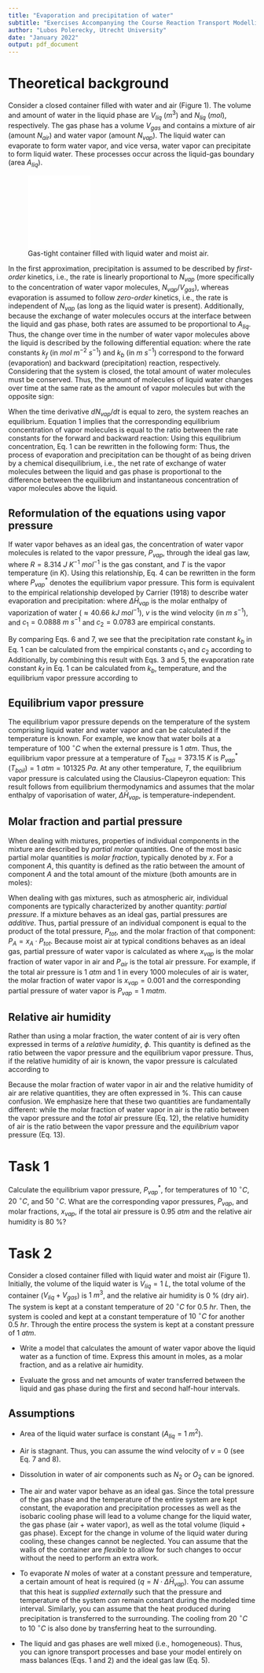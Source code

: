 ```yaml
---
title: "Evaporation and precipitation of water"
subtitle: "Exercises Accompanying the Course Reaction Transport Modelling in the Hydrosphere"
author: "Lubos Polerecky, Utrecht University"
date: "January 2022"
output: pdf_document
---
```


# Theoretical background

Consider a closed container filled with water and air (Figure 1). The volume and amount of water in the liquid phase are $V_{liq}$ ($m^3$) and $N_{liq}$ ($mol$), respectively. The gas phase has a volume $V_{gas}$ and contains a mixture of air (amount $N_{air}$) and water vapor (amount $N_{vap}$). The liquid water can evaporate to form water vapor, and vice versa, water vapor can precipitate to form liquid water. These processes occur across the liquid-gas boundary (area $A_{liq}$). 

![Gas-tight container filled with liquid water and moist air.](liquid_vapor.pdf){width=30%}

In the first approximation, precipitation is assumed to be described by *first-order* kinetics, i.e., the rate is linearly proportional to $N_{vap}$ (more specifically to the concentration of water vapor molecules, $N_{vap}/V_{gas}$), whereas evaporation is assumed to follow *zero-order* kinetics, i.e., the rate is independent of $N_{vap}$ (as long as the liquid water is present). Additionally, because the exchange of water molecules occurs at the interface between the liquid and gas phase, both rates are assumed to be proportional to $A_{liq}$. Thus, the change over time in the number of water vapor molecules above the liquid is described by the following differential equation:
\begin{equation}
\label{eq1}
\frac{dN_{vap}}{dt} = k_f\cdot A_{liq} 
  - k_b\cdot A_{liq} \cdot \frac{N_{vap}}{V_{gas}},
\end{equation}
where the rate constants $k_f$ (in $mol~m^{-2}~s^{-1}$) and $k_b$ (in $m~s^{-1}$) correspond to the forward (evaporation) and backward (precipitation) reaction, respectively. Considering that the system is closed, the total amount of water molecules must be conserved. Thus, the amount of molecules of liquid water changes over time at the same rate as the amount of vapor molecules but with the opposite sign:

\begin{equation}
\label{eq2}
\frac{dN_{liq}}{dt} = - \frac{dN_{vap}}{dt}.
\end{equation}

When the time derivative $dN_{vap}/dt$ is equal to zero, the system reaches an equilibrium. Equation 1 implies that the corresponding equilibrium concentration of vapor molecules is equal to the ratio between the rate constants for the forward and backward reaction:\footnote{In this document, values of variables in a thermodynamic equilibrium are marked with an asterisk ($*$).} 
\begin{equation}
\label{eq3}
\frac{dN_{liq}}{dt} = 0 \quad\rightarrow\quad
\left( \frac{N_{vap}}{V_{gas}}\right)^* = \frac{k_f}{k_b}.
\end{equation}
Using this equilibrium concentration, Eq. 1 can be rewritten in the following form:
\begin{equation}
\label{eq4}
\frac{dN_{liq}}{dt} = - \frac{dN_{vap}}{dt} = k_b\cdot A_{liq} \cdot
\left[ \left(\frac{N_{vap}}{V_{gas}}\right)^* - 
\left(\frac{N_{vap}}{V_{gas}}\right) \right].
\end{equation}
Thus, the process of evaporation and precipitation can be thought of as being driven by a chemical disequilibrium, i.e., the net rate of exchange of water molecules between the liquid and gas phase is proportional to the difference between the equilibrium and instantaneous concentration of vapor molecules above the liquid.

## Reformulation of the equations using vapor pressure

If water vapor behaves as an ideal gas, the concentration of water vapor molecules is related to the vapor pressure, $P_{vap}$, through the ideal gas law,
\begin{equation}
\label{eq5}
\frac{N_{vap}}{V_{gas}} = \frac{P_{vap}}{R\cdot T},
\end{equation}
where $R=8.314~J~K^{-1}~mol^{-1}$ is the gas constant, and $T$ is the vapor temperature (in $K$). Using this relationship, Eq. 4 can be rewritten in the form
\begin{equation}
\label{eq6}
\frac{dN_{vap}}{dt} = \frac{k_b}{R\cdot T} \cdot A_{liq}\cdot \left( P_{vap}^* - P_{vap} \right),
\end{equation}
where $P_{vap}^*$ denotes the equilibrium vapor pressure.\footnote{$P_{vap}^*$ is related to the equilibrium concentration $(N_{vap}/V_{gas})^*$ through the ideal gas law (Eq. 5).} This form is equivalent to the empirical relationship developed by Carrier (1918) to describe water evaporation and precipitation: 
\begin{equation}
\label{eq7}
\frac{dN_{vap}}{dt} = \frac{c_1 + c_2\cdot v}{\Delta\bar{H}_{vap}} \cdot A_{liq}\cdot \left( P_{vap}^* - P_{vap} \right),
\end{equation}
where $\Delta \bar{H}_{vap}$ is the molar enthalpy of vaporization of water ($\approx 40.66~kJ~mol^{-1}$), $v$ is the wind velocity (in $m~s^{-1}$), and $c_1 = 0.0888~m~s^{-1}$ and $c_2=0.0783$ are empirical constants. 

By comparing Eqs. 6 and 7, we see that the precipitation rate constant $k_b$ in Eq. 1 can be calculated from the empirical constants $c_1$ and $c_2$ according to
\begin{equation}
\label{eq8}
k_b = \frac{R\cdot T}{\Delta \bar{H}_{vap}}\cdot (c_1+c_2\cdot v).
\end{equation}
Additionally, by combining this result with Eqs. 3 and 5, the evaporation rate constant $k_f$ in Eq. 1 can be calculated from $k_b$, temperature, and the equilibrium vapor pressure according to 
\begin{equation}
\label{eq9}
k_f = k_b \cdot \frac{P_{vap}^*}{R\cdot T}.
\end{equation}

## Equilibrium vapor pressure

The equilibrium vapor pressure depends on the temperature of the system comprising liquid water and water vapor and can be calculated if the temperature is known. For example, we know that water boils at a temperature of $100~^\circ C$ when the external pressure is $1~atm$. Thus, the equilibrium vapor pressure at a temperature of $T_{boil} = 373.15~K$ is $P_{vap}^*(T_{boil}) = 1~atm = 101325~Pa$. At any other temperature, $T$, the equilibrium vapor pressure is calculated using the Clausius-Clapeyron equation:
\begin{equation}
\label{eq10}
\ln\left[\frac{P_{vap}^*(T)}{P_{vap}^*(T_{boil})}\right] =
-\frac{\Delta \bar{H}_{vap}}{R}\cdot \left(\frac{1}{T} - \frac{1}{T_{boil}}\right).
\end{equation}
This result follows from equilibrium thermodynamics and assumes that the molar enthalpy of vaporisation of water, $\Delta \bar{H}_{vap}$, is temperature-independent.

## Molar fraction and partial pressure

When dealing with mixtures, properties of individual components in the mixture are described by *partial molar* quantities. One of the most basic partial molar quantities is *molar fraction*, typically denoted by $x$. For a component $A$, this quantity is defined as the ratio between the amount of component $A$ and the total amount of the mixture (both amounts are in moles):
\begin{equation}
\label{eq11}
x_A = N_A / N_{tot}\quad (mol~mol^{-1}).
\end{equation}

When dealing with gas mixtures, such as atmospheric air, individual components are typically characterized by another quantity: *partial pressure*. If a mixture behaves as an ideal gas, partial pressures are *additive*. Thus, partial pressure of an individual component is equal to the product of the total pressure, $P_{tot}$, and the molar fraction of that component: $P_A=x_A\cdot P_{tot}$. Because moist air at typical conditions behaves as an ideal gas, partial pressure of water vapor is calculated as
\begin{equation}
\label{eq12}
P_{vap} = x_{vap}\cdot P_{air},
\end{equation}
where $x_{vap}$ is the molar fraction of water vapor in air and $P_{air}$ is the total air pressure. For example, if the total air pressure is $1~atm$ and 1 in every 1000 molecules of air is water, the molar fraction of water vapor is $x_{vap}=0.001$ and the corresponding partial pressure of water vapor is $P_{vap}= 1~matm$.

## Relative air humidity

Rather than using a molar fraction, the water content of air is very often expressed in terms of a *relative humidity*, $\phi$. This quantity is defined as the ratio between the vapor pressure and the equilibrium vapor pressure. Thus, if the relative humidity of air is known, the vapor pressure is calculated according to
\begin{equation}
\label{eq13}
P_{vap} = \phi \cdot P_{vap}^*.
\end{equation}

Because the molar fraction of water vapor in air and the relative humidity of air are relative quantities, they are often expressed in %. This can cause confusion. We emphasize here that these two quantities are fundamentally different: while the molar fraction of water vapor in air is the ratio between the vapor pressure and the *total* air pressure (Eq. 12), the relative humidity of air is the ratio between the vapor pressure and the *equilibrium* vapor pressure (Eq. 13).

# Task 1

Calculate the equilibrium vapor pressure, $P_{vap}^*$, for temperatures of $10~^\circ C$, $20~^\circ C$, and $50~^\circ C$. What are the corresponding vapor pressures, $P_{vap}$, and molar fractions, $x_{vap}$, if the total air pressure is $0.95~atm$ and the relative air humidity is 80 %?

# Task 2

Consider a closed container filled with liquid water and moist air (Figure 1). Initially, the volume of the liquid water is $V_{liq} = 1~L$, the total volume of the container ($V_{liq}+V_{gas}$) is $1~m^3$, and the relative air humidity is 0 % (dry air). The system is kept at a constant temperature of $20~^\circ C$ for $0.5~hr$. Then, the system is cooled and kept at a constant temperature of $10~^\circ C$ for another $0.5~hr$. Through the entire process the system is kept at a constant pressure of $1~atm$.

* Write a model that calculates the amount of water vapor above the liquid water as a function of time. Express this amount in moles, as a molar fraction, and as a relative air humidity. 

* Evaluate the gross and net amounts of water transferred between the liquid and gas phase during the first and second half-hour intervals.

## Assumptions

* Area of the liquid water surface is constant ($A_{liq} = 1~m^2$). 

* Air is stagnant. Thus, you can assume the wind velocity of $v=0$ (see Eq. 7 and 8).

* Dissolution in water of air components such as $N_2$ or $O_2$ can be ignored.

* The air and water vapor behave as an ideal gas. Since the total pressure of the gas phase and the temperature of the entire system are kept constant, the evaporation and precipitation processes as well as the isobaric cooling phase will lead to a volume change for the liquid water, the gas phase (air + water vapor), as well as the total volume (liquid + gas phase). Except for the change in volume of the liquid water during cooling, these changes cannot be neglected. You can assume that the walls of the container are *flexible* to allow for such changes to occur without the need to perform an extra work.

* To evaporate $N$ moles of water at a constant pressure and temperature, a certain amount of heat is required ($q=N\cdot \Delta\bar{H}_{vap}$). You can assume that this heat is *supplied externally* such that the pressure and temperature of the system *can* remain constant during the modeled time interval. Similarly, you can assume that the heat produced during precipitation is transferred to the surrounding. The cooling from $20~^\circ C$ to $10~^\circ C$ is also done by transferring heat to the surrounding.

* The liquid and gas phases are well mixed (i.e., homogeneous). Thus, you can ignore transport processes and base your model entirely on mass balances (Eqs. 1 and 2) and the ideal gas law (Eq. 5).

